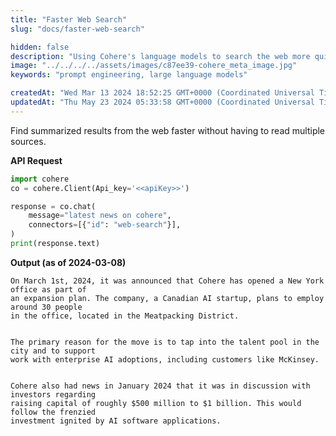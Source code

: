 ```yaml
---
title: "Faster Web Search"
slug: "docs/faster-web-search"

hidden: false 
description: "Using Cohere's language models to search the web more quickly."
image: "../../../../assets/images/c87ee39-cohere_meta_image.jpg"  
keywords: "prompt engineering, large language models"

createdAt: "Wed Mar 13 2024 18:52:25 GMT+0000 (Coordinated Universal Time)"
updatedAt: "Thu May 23 2024 05:33:58 GMT+0000 (Coordinated Universal Time)"
---
```

Find summarized results from the web faster without having to read multiple sources.

**API Request**
```python
import cohere
co = cohere.Client(Api_key='<<apiKey>>')

response = co.chat(
	message="latest news on cohere",
	connectors=[{"id": "web-search"}],
)
print(response.text)
```

**Output (as of 2024-03-08)**

```
On March 1st, 2024, it was announced that Cohere has opened a New York office as part of
an expansion plan. The company, a Canadian AI startup, plans to employ around 30 people
in the office, located in the Meatpacking District.


The primary reason for the move is to tap into the talent pool in the city and to support
work with enterprise AI adoptions, including customers like McKinsey.


Cohere also had news in January 2024 that it was in discussion with investors regarding
raising capital of roughly $500 million to $1 billion. This would follow the frenzied
investment ignited by AI software applications.
```

